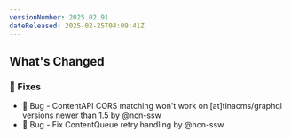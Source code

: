 ```yaml
---
versionNumber: 2025.02.91
dateReleased: 2025-02-25T04:09:41Z
---
```


## What's Changed
### 🔧 Fixes
* 🐛 Bug - ContentAPI CORS matching won't work on [at]tinacms/graphql versions newer than 1.5 by @ncn-ssw
* 🐛 Bug - Fix ContentQueue retry handling by @ncn-ssw
